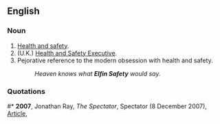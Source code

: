 ==English==

===Noun===
{{en-noun|-}}

{{colloquial}}
# [[w:Health and safety|Health and safety]].
# (U.K.) [[w:Health and Safety Executive|Health and Safety Executive]].
# Pejorative reference to the modern obsession with health and safety.
#:''Heaven knows what '''Elfin Safety''' would say.''

===Quotations===
#* '''2007''', Jonathan Ray, ''The Spectator'', Spectator (8 December 2007), [http://www.spectator.co.uk/archive/style-and-travel/388581/my-new-best-cellar.thtml?SelectedIssueDate=8+December+2007 Article],
